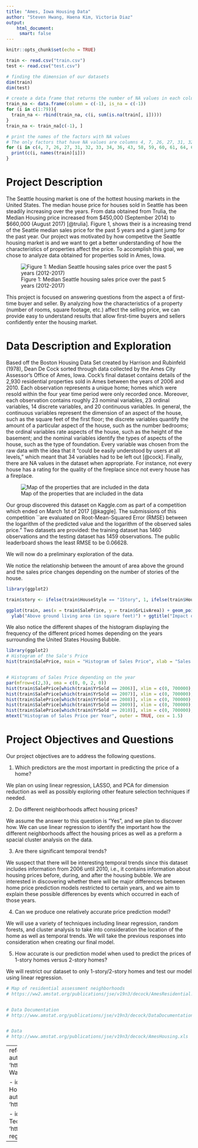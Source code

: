 ```yaml
---
title: "Ames, Iowa Housing Data"
author: "Steven Hwang, Haena Kim, Victoria Diaz"
output:
    html_document: 
     smart: false
---
```



```r
knitr::opts_chunk$set(echo = TRUE)

train <- read.csv("train.csv")
test <- read.csv("test.csv")

# finding the dimension of our datasets
dim(train) 
dim(test)

# create a data frame that returns the number of NA values in each column
train_na <- data.frame(column = c(-1), is_na = c(-1))
for (i in c(1:79)){ 
  train_na <- rbind(train_na, c(i, sum(is.na(train[, i])))) 
}
train_na <- train_na[c(-1), ]

# print the names of the factors with NA values
# The only factors that have NA values are columns 4, 7, 26, 27, 31, 32, 33, 34, 36, 43, 58, 59, 60, 61, 64, 65, 73, 74, 75
for (i in c(4, 7, 26, 27, 31, 32, 33, 34, 36, 43, 58, 59, 60, 61, 64, 65, 73, 74, 75)){ 
  print(c(i, names(train)[i]))
}
```


# Project Description

The Seattle housing market is one of the hottest housing markets in the United States. The median house price for houses sold in Seattle has been steadily increasing over the years. From data obtained from Trulia, the Median Housing price increased from \$450,000 (September 2014) to $660,000 (August 2017) [@trulia]. Figure 1, shows their is a increasing trend of the Seattle median sales price for the past 5 years and a giant jump for the past year. Our project was motivated by how competitve the Seattle housing market is and we want to get a better understanding of how the characteristics of properties affect the price. To accomplish this goal, we chose to analyze data obtained for properties sold in Ames, Iowa. 

![Figure 1: Median Seattle housing sales price over the past 5 years (2012-2017)](MedianPriceSeattle.JPG)

This project is focused on answering questions from the aspect a of first-time buyer and seller. By analyzing how the characteristics of a property (number of rooms, square footage, etc.) affect the selling price, we can provide easy to understand results that allow first-time buyers and sellers confidently enter the housing market.

# Data Description and Exploration
Based off the Boston Housing Data Set created by Harrison and Rubinfeld (1978), Dean De Cock sorted through data collected by the Ames City Assessor's Office of Ames, Iowa. Cock's final dataset contains details of the 2,930 residential properties sold in Ames between the years of 2006 and 2010. Each observation represents a unique home; homes which were resold within the four year time period were only recorded once. Moreover, each observation contains roughly 23 nominal variables, 23 ordinal variables, 14 discrete variables, and 20 continuous variables. In general, the continuous variables represent the dimension of an aspect of the house, such as the square feet of the first floor; the discrete variables quantify the amount of a particular aspect of the house, such as the number bedrooms; the ordinal variables rate aspects of the house, such as the height of the basement; and the nominal variables identify the types of aspects of the house, such as the type of foundation. Every variable was chosen from the raw data with the idea that it "could be easily understood by users at all levels," which meant that 34 variables had to be left out [@cock]. Finally, there are NA values in the dataset when appropriate. For instance, not every house has a rating for the quality of the fireplace since not every house has a fireplace.

![Map of the properties that are included in the data](ames.JPG)


Our group discovered this dataset on Kaggle.com as part of a competition which ended on March 1st of 2017 [@kaggle]. The submissions of this competition ``are evaluated on Root-Mean-Squared Error (RMSE) between the  logarithm of the predicted value and the logarithm of the observed sales price." Two datasets are provided: the training dataset has 1460 observations and the testing dataset has 1459 observations. The public leaderboard shows the least RMSE to be 0.06628.

We will now do a preliminary exploration of the data. 

We notice the relationship between the amount of area above the ground and the sales price changes depending on the number of stories of the house. 

```r
library(ggplot2)

train$story <- ifelse(train$HouseStyle == "1Story", 1, ifelse(train$HouseStyle == "2Story", 2, "Other"))

ggplot(train, aes(x = train$SalePrice, y = train$GrLivArea)) + geom_point(aes(colour = factor(train$story))) + xlab("Sales Price") + 
  ylab("Above ground living area (in square feet)") + ggtitle("Impact of above ground living area on Sales Price") + scale_colour_discrete("Number of Stories")
```

We also notice the different shapes of the histogram displaying the frequency of the different priced homes depending on the years surrounding the United States Housing Bubble. 

```r
library(ggplot2)
# Histogram of the Sale's Price
hist(train$SalePrice, main = "Histogram of Sales Price", xlab = "Sales Price", ylab = "Frequency")


# Histograms of Sales Price depending on the year
par(mfrow=c(2,3), oma = c(0, 0, 2, 0))
hist(train$SalePrice[which(train$YrSold == 2006)], xlim = c(0, 700000), ylim = c(0, 200), main = "Sales Price in 2006", xlab = "Sales Price")
hist(train$SalePrice[which(train$YrSold == 2007)], xlim = c(0, 700000), ylim = c(0, 200), main = "Sales Price in 2007", xlab = "Sales Price")
hist(train$SalePrice[which(train$YrSold == 2008)], xlim = c(0, 700000), ylim = c(0, 200), main = "Sales Price in 2008", xlab = "Sales Price")
hist(train$SalePrice[which(train$YrSold == 2009)], xlim = c(0, 700000), ylim = c(0, 200), main = "Sales Price in 2009", xlab = "Sales Price")
hist(train$SalePrice[which(train$YrSold == 2010)], xlim = c(0, 700000), ylim = c(0, 200), main = "Sales Price in 2010", xlab = "Sales Price")
mtext("Histogram of Sales Price per Year", outer = TRUE, cex = 1.5)
```



# Project Objectives and Questions
Our project objectives are to address the following questions. 

1. Which predictors are the most important in predicting the price of a home? 

We plan on using linear regression, LASSO, and PCA for dimension reduction as well as possibly exploring other feature selection techniques if needed. 

2. Do different neighborhoods affect housing prices? 

We assume the answer to this question is "Yes", and we plan to discover how. We can use linear regression to identify the important how the different neighborhoods affect the housing prices as well as a preform a spacial cluster analysis on the data. 

3. Are there significant temporal trends? 

We suspect that there will be interesting temporal trends since this dataset includes information from 2006 until 2010, i.e., it contains information about housing prices before, during, and after the housing bubble. We are interested in discovering whether there will be major differences between home price prediction models restricted to certain years, and we aim to explain these possible differences by events which occurred in each of those years. 

4. Can we produce one relatively accurate price prediction model? 

We will use a variety of techniques including linear regression, random forests, and cluster analysis to take into consideration the location of the home as well as temporal trends. We will take the previous responses into consideration when creating our final model. 

5. How accurate is our prediction model when used to predict the prices of 1-story homes versus 2-story homes?

We will restrict our dataset to only 1-story/2-story homes and test our model using linear regression. 




```r
# Map of residential assessment neighborhoods
# https://ww2.amstat.org/publications/jse/v19n3/decock/AmesResidential.pdf


# Data Documentation 
# http://www.amstat.org/publications/jse/v19n3/decock/DataDocumentation.txt


# Data 
# http://www.amstat.org/publications/jse/v19n3/decock/AmesHousing.xls
```

---
references:
- id: trulia
  title: Real Estate Data for Seattle
  author: Trulia
  URL: 'https://www.trulia.com/real_estate/Seattle-Washington/market-trends/'

- id: cock 
  title: Ames, Iowa: Alternative to the Boston Housing Data as an End of Semester Regression Project
  author: Dean De Cock
  URL: 'https://ww2.amstat.org/publications/jse/v19n3/decock.pdf'
  
- id: kaggle
  title: House Prices: Advanced Regression Techniques
  author: Kaggle
  URL: 'https://www.kaggle.com/c/house-prices-advanced-regression-techniques'
---